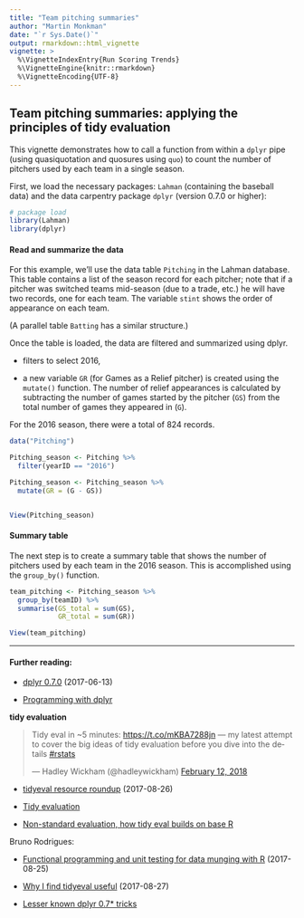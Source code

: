```yaml
---
title: "Team pitching summaries"
author: "Martin Monkman"
date: "`r Sys.Date()`"
output: rmarkdown::html_vignette
vignette: >
  %\VignetteIndexEntry{Run Scoring Trends}
  %\VignetteEngine{knitr::rmarkdown}
  %\VignetteEncoding{UTF-8}
---
```


## Team pitching summaries: applying the principles of tidy evaluation


This vignette demonstrates how to call a function from within a `dplyr` pipe (using quasiquotation and quosures using `quo`) to count the number of pitchers used by each team in a single season.

First, we load the necessary packages: `Lahman` (containing the baseball data) and the data carpentry package `dplyr` (version 0.7.0 or higher):


```r

# package load 
library(Lahman)
library(dplyr)

```

#### Read and summarize the data

For this example, we'll use the data table `Pitching` in the Lahman database. This table contains a list of the season record for each pitcher; note that if a pitcher was switched teams mid-season (due to a trade, etc.) he will have two records, one for each team. The variable `stint` shows the order of appearance on each team.

(A parallel table `Batting` has a similar structure.)


Once the table is loaded, the data are filtered and summarized using dplyr.

 - filters to select 2016,
 
 - a new variable `GR` (for Games as a Relief pitcher) is created using the `mutate()` function.  The number of relief appearances is calculated by subtracting the number of games started by the pitcher (`GS`) from the total number of games they appeared in (`G`).

For the 2016 season, there were a total of 824 records.


```r


data("Pitching")

Pitching_season <- Pitching %>%
  filter(yearID == "2016")

Pitching_season <- Pitching_season %>%
  mutate(GR = (G - GS))


View(Pitching_season)


```

#### Summary table

The next step is to create a summary table that shows the number of pitchers used by each team in the 2016 season. This is accomplished using the `group_by()` function.

```r

team_pitching <- Pitching_season %>%
  group_by(teamID) %>%
  summarise(GS_total = sum(GS), 
            GR_total = sum(GR))

View(team_pitching)

```





***


#### Further reading:

* [dplyr 0.7.0](https://blog.rstudio.com/2017/06/13/dplyr-0-7-0/) (2017-06-13)

* [Programming with dplyr](http://dplyr.tidyverse.org/articles/programming.html)



**tidy evaluation**

<blockquote class="twitter-tweet" data-lang="en"><p lang="en" dir="ltr">Tidy eval in ~5 minutes: <a href="https://t.co/mKBA7288jn">https://t.co/mKBA7288jn</a> — my latest attempt to cover the big ideas of tidy evaluation before you dive into the details <a href="https://twitter.com/hashtag/rstats?src=hash&amp;ref_src=twsrc%5Etfw">#rstats</a></p>&mdash; Hadley Wickham (@hadleywickham) <a href="https://twitter.com/hadleywickham/status/963147362410508288?ref_src=twsrc%5Etfw">February 12, 2018</a></blockquote>
<script async src="https://platform.twitter.com/widgets.js" charset="utf-8"></script>


* [tidyeval resource roundup](https://maraaverick.rbind.io/2017/08/tidyeval-resource-roundup/) (2017-08-26)

* [Tidy evaluation](https://cran.r-project.org/web/packages/rlang/vignettes/tidy-evaluation.html)

* [Non-standard evaluation, how tidy eval builds on base R](https://edwinth.github.io/blog/nse/)


Bruno Rodrigues:

* [Functional programming and unit testing for data munging with R](https://b-rodrigues.github.io/fput/) (2017-08-25)

* [Why I find tidyeval useful](http://www.brodrigues.co/blog/2017-08-27-why_tidyeval/) (2017-08-27)

* [Lesser known dplyr 0.7* tricks](http://www.brodrigues.co/blog/2017-06-19-dplyr-0-70-tutorial/)


